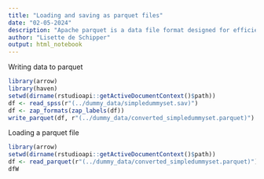 ```yaml
---
title: "Loading and saving as parquet files"
date: "02-05-2024"
description: "Apache parquet is a data file format designed for efficient data storage and retrieval. Use this to your advantage!"
author: "Lisette de Schipper"
output: html_notebook
---
```


Writing data to parquet
```r
library(arrow)
library(haven)
setwd(dirname(rstudioapi::getActiveDocumentContext()$path))
df <- read_spss(r"(../dummy_data/simpledummyset.sav)")
df <- zap_formats(zap_labels(df))
write_parquet(df, r"(../dummy_data/converted_simpledummyset.parquet)")
```

Loading a parquet file
```r
library(arrow)
setwd(dirname(rstudioapi::getActiveDocumentContext()$path))
df <- read_parquet(r"(../dummy_data/converted_simpledummyset.parquet)")
dfW
```


